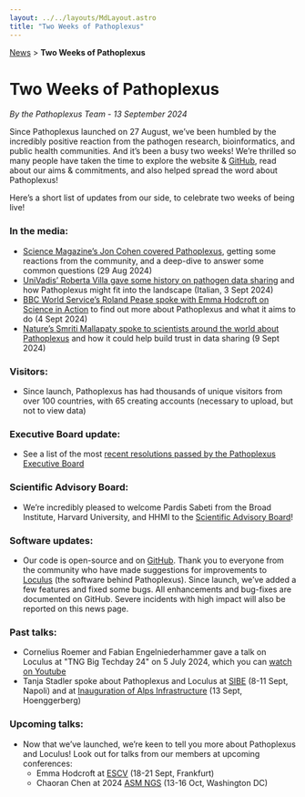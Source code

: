 ```yaml
---
layout: ../../layouts/MdLayout.astro
title: "Two Weeks of Pathoplexus"
---
```


<div>
    <a href="/news">News</a> > <b>Two Weeks of Pathoplexus</b>
</div>

# Two Weeks of Pathoplexus

*By the Pathoplexus Team - 13 September 2024*

Since Pathoplexus launched on 27 August, we’ve been humbled by the incredibly positive reaction from the pathogen research, bioinformatics, and public health communities. And it’s been a busy two weeks! We’re thrilled so many people have taken the time to explore the website
 & [GitHub](https://github.com/pathoplexus/pathoplexus), read about our aims & commitments, and also helped spread the word about Pathoplexus!

Here’s a short list of updates from our side, to celebrate two weeks of being live!

### In the media:
- [Science Magazine’s Jon Cohen covered Pathoplexus](https://www.science.org/content/article/new-scientist-run-virus-database-vows-be-transparently-run-and-simple-use), getting some reactions from the community, and a deep-dive to answer some common questions (29 Aug 2024)
- [UniVadis’ Roberta Villa gave some history on pathogen data sharing](https://www.univadis.it/index.php/viewarticle/si-dice-villa-genomi-virali-nuova-piattaforma-garantire-2024a1000fx1) and how Pathoplexus might fit into the landscape (Italian, 3 Sept 2024)
- [BBC World Service’s Roland Pease spoke with Emma Hodcroft on Science in Action](https://www.bbc.co.uk/sounds/play/w3ct5vd7) to find out more about Pathoplexus and what it aims to do (4 Sept 2024)
- [Nature’s Smriti Mallapaty spoke to scientists around the world about Pathoplexus](https://www.nature.com/articles/d41586-024-02864-x) and how it could help build trust in data sharing (9 Sept 2024)

### Visitors:
- Since launch, Pathoplexus has had thousands of unique visitors from over 100 countries, with 65 creating accounts (necessary to upload, but not to view data)

### Executive Board update:
- See a list of the most [recent resolutions passed by the Pathoplexus Executive Board](https://pathoplexus.org/about/governance/minutes/2024-09-12_EB_Resolutions.pdf)

### Scientific Advisory Board:
- We’re incredibly pleased to welcome Pardis Sabeti from the Broad Institute, Harvard University, and HHMI to the [Scientific Advisory Board](https://pathoplexus.org/about/sab)!

### Software updates:
- Our code is open-source and on [GitHub](http://github.com/pathoplexus). Thank you to everyone from the community who have made suggestions for improvements to [Loculus](https://github.com/loculus-project/loculus/issues) (the software behind Pathoplexus). Since launch, we’ve added a few features and fixed some bugs. All enhancements and bug-fixes are documented on GitHub. Severe incidents with high impact will also be reported on this news page.

### Past talks:
- Cornelius Roemer and Fabian Engelniederhammer gave a talk on Loculus at "TNG Big Techday 24" on 5 July 2024, which you can [watch on Youtube](https://www.youtube.com/watch?v=wPtwH4siQyU)
- Tanja Stadler spoke about Pathoplexus and Loculus at [SIBE](https://www.sibe-iseb.it/napoli2024) (8-11 Sept, Napoli) and at [Inauguration of Alps Infrastructure](https://www.cscs.ch/events/upcoming-events/event-detail?tx_cscsevents_pi1%5Bcontroller%5D=Event&tx_cscsevents_pi1%5Bevent%5D=195&cHash=423f54c401a3f3f71b363a30ec0de932) (13 Sept, Hoenggerberg)

### Upcoming talks:
- Now that we’ve launched, we’re keen to tell you more about Pathoplexus and Loculus! Look out for talks from our members at upcoming conferences:
  - Emma Hodcroft at [ESCV](https://escv2024.org/) (18-21 Sept, Frankfurt)
  - Chaoran Chen at 2024 [ASM NGS](https://asm.org/events/asm-ngs/home) (13-16 Oct, Washington DC)

